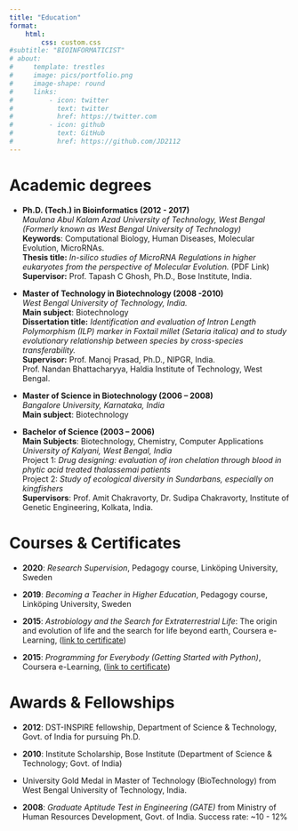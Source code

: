```yaml
---
title: "Education"
format:
    html:
        css: custom.css
#subtitle: "BIOINFORMATICIST"
# about:
#     template: trestles
#     image: pics/portfolio.png
#     image-shape: round
#     links: 
#         - icon: twitter
#           text: twitter
#           href: https://twitter.com
#         - icon: github
#           text: GitHub
#           href: https://github.com/JD2112
---
```

# Academic degrees

- **Ph.D. (Tech.) in Bioinformatics (2012 - 2017)** \
*Maulana Abul Kalam Azad University of Technology, West Bengal (Formerly known as West Bengal University of Technology)* \
**Keywords**: Computational Biology, Human Diseases, Molecular Evolution, MicroRNAs. \
**Thesis title:** <span class="word">*In-silico studies of MicroRNA Regulations in higher eukaryotes from the perspective of Molecular Evolution.*</span> (PDF Link) \
**Supervisor:** Prof. Tapash C Ghosh, Ph.D., Bose Institute, India.

- **Master of Technology in Biotechnology (2008 -2010)** \
*West Bengal University of Technology, India.* \
**Main subject**: Biotechnology \
**Dissertation title:** <span class="word">*Identification and evaluation of Intron Length Polymorphism (ILP) marker in Foxtail millet (Setaria italica) and to study evolutionary relationship between species by cross-species transferability.*</span> \
**Supervisor:** Prof. Manoj Prasad, Ph.D., NIPGR, India. \
Prof. Nandan Bhattacharyya, Haldia Institute of Technology, West Bengal.

- **Master of Science in Biotechnology (2006 – 2008)** \
*Bangalore University, Karnataka, India* \
**Main subject**: Biotechnology

- **Bachelor of Science (2003 – 2006)** \
**Main Subjects**: Biotechnology, Chemistry, Computer Applications \
*University of Kalyani, West Bengal, India* \
Project 1: <span class="word">*Drug designing: evaluation of iron chelation through blood in phytic acid treated thalassemai patients*</span> \
Project 2: <span class="word">*Study of ecological diversity in Sundarbans, especially on kingfishers*</span> \
**Supervisors**: Prof. Amit Chakravorty, Dr. Sudipa Chakravorty, Institute of Genetic Engineering, Kolkata, India. 

# Courses & Certificates

- **2020**: *Research Supervision*, Pedagogy course, Linköping University, Sweden \

- **2019**: *Becoming a Teacher in Higher Education*, Pedagogy course, Linköping University, Sweden \

- **2015**: *Astrobiology and the Search for Extraterrestrial Life*: The origin and evolution of life and the search for life beyond earth, Coursera e-Learning, ([link to certificate](https://coursera.org/share/498d3aa31b871481b742d4ef7c378eda))

- **2015**: *Programming for Everybody (Getting Started with Python)*, Coursera e-Learning, ([link to certificate](https://coursera.org/share/664b70d6cf22753f5d908d8932c9beeb))

# Awards & Fellowships

- **2012**: DST-INSPIRE fellowship, Department of Science & Technology, Govt. of India for pursuing Ph.D.

- **2010**: Institute Scholarship, Bose Institute (Department of Science & Technology; Govt. of India)

- University Gold Medal in Master of Technology (BioTechnology) from West Bengal University of Technology, India.

- **2008**: *Graduate Aptitude Test in Engineering (GATE)* from Ministry of Human Resources Development, Govt. of India. Success rate: ~10 - 12%